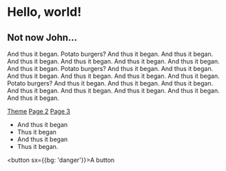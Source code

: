# Hello, world!

## Not now John...

And thus it began. Potato burgers? And thus it began. And thus it began. And thus it began. And thus it began. And thus it began. And thus it began. And thus it began. Potato burgers? And thus it began. And thus it began. And thus it began. And thus it began. And thus it began. And thus it began. Potato burgers? And thus it began. And thus it began. And thus it began. And thus it began. And thus it began. And thus it began. And thus it began. And thus it began.

[Theme](/theme)
[Page 2](/p2)
[Page 3](/p3)

* And thus it began
* Thus it began
* And thus it began
* Thus it began.

<button sx={{bg: 'danger'}}>A button</button>
